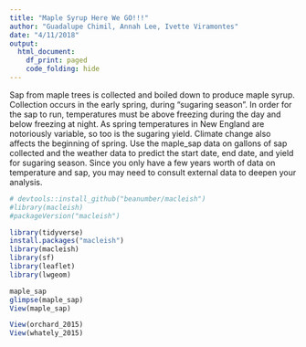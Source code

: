 ```yaml
---
title: "Maple Syrup Here We GO!!!"
author: "Guadalupe Chimil, Annah Lee, Ivette Viramontes"
date: "4/11/2018"
output:
  html_document:
    df_print: paged   
    code_folding: hide 
---  
```

      
Sap from maple trees is collected and boiled down to produce maple syrup. Collection occurs in the early spring, during “sugaring season”. In order for the sap to run, temperatures must be above freezing during the day and below freezing at night. As spring temperatures in New England are notoriously variable, so too is the sugaring yield. Climate change also affects the beginning of spring. Use the maple_sap data on gallons of sap collected and the weather data to predict the start date, end date, and yield for sugaring season. Since you only have a few years worth of data on temperature and sap, you may need to consult external data to deepen your analysis.

```r
# devtools::install_github("beanumber/macleish")
#library(macleish)
#packageVersion("macleish") 

library(tidyverse)
install.packages("macleish") 
library(macleish)
library(sf) 
library(leaflet)
library(lwgeom)  
```

```r
maple_sap 
glimpse(maple_sap)    
View(maple_sap) 

View(orchard_2015) 
View(whately_2015)

```

